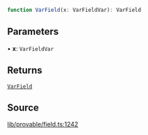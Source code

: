 ```ts
function VarField(x: VarFieldVar): VarField
```

## Parameters

• **x**: `VarFieldVar`

## Returns

[`VarField`](../type-aliases/VarField.mdx)

## Source

[lib/provable/field.ts:1242](https://github.com/o1-labs/o1js/blob/6ebbc23710f6de023fea6d83dc93c5a914c571f2/src/lib/provable/field.ts#L1242)
